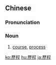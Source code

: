 {{also|历程}}
==Chinese==
{{zh-forms|s=历程}}

===Pronunciation===
{{zh-pron
|m=lìchéng
|c=lik6 cing4
|cat=n
}}

===Noun===
{{zh-noun}}

# [[course]], [[process]]

[[ko:歷程]]
[[hu:歷程]]
[[ja:歷程]]